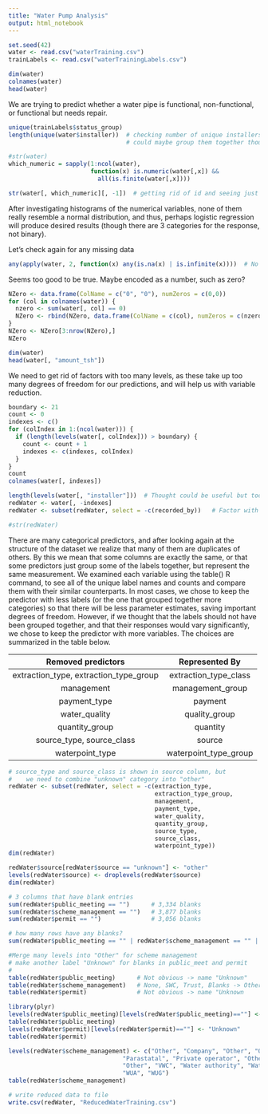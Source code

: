 ---
title: "Water Pump Analysis"
output: html_notebook
---



```{r}
set.seed(42)
water <- read.csv("waterTraining.csv")
trainLabels <- read.csv("waterTrainingLabels.csv")
```


```{r}
dim(water)
colnames(water)
head(water)
```

We are trying to predict whether a water pipe is functional, non-functional, or functional but needs repair.

```{r}
unique(trainLabels$status_group)
length(unique(water$installer))  # checking number of unique installers - too many to add all covariates
                                 # could maybe group them together though
```


```{r}
#str(water)
which_numeric = sapply(1:ncol(water), 
                       function(x) is.numeric(water[,x]) &&
                         all(is.finite(water[,x])))

str(water[, which_numeric][, -1])  # getting rid of id and seeing just numeric columns
```

After investigating histograms of the numerical variables, none of them really resemble a normal distribution, and thus, perhaps logistic regression will produce desired results (though there are 3 categories for the response, not binary).

Let's check again for any missing data

```{r}
any(apply(water, 2, function(x) any(is.na(x) | is.infinite(x))))  # No N/A or Inf!
```

Seems too good to be true.  Maybe encoded as a number, such as zero?

```{r}
NZero <- data.frame(ColName = c("0", "0"), numZeros = c(0,0))
for (col in colnames(water)) {
  nzero <- sum(water[, col] == 0)
  NZero <- rbind(NZero, data.frame(ColName = c(col), numZeros = c(nzero)))
}
NZero <- NZero[3:nrow(NZero),]
NZero
```


```{r}
dim(water)
head(water[, "amount_tsh"])
```

We need to get rid of factors with too many levels, as these take up too many degrees of freedom for our predictions, and will help us with variable reduction.

```{r}
boundary <- 21
count <- 0
indexes <- c()
for (colIndex in 1:(ncol(water))) {
  if (length(levels(water[, colIndex])) > boundary) {
    count <- count + 1
    indexes <- c(indexes, colIndex)
  }
}
count
colnames(water[, indexes])
```


```{r}
length(levels(water[, "installer"]))  # Thought could be useful but too many
redWater <- water[, -indexes]
redWater <- subset(redWater, select = -c(recorded_by))   # Factor with only 1 level
```


```{r}
#str(redWater)
```

There are many categorical predictors, and after looking again at the structure of the dataset we realize that many of them are duplicates of others.  By this we mean that some columns are exactly the same, or that some predictors just group some of the labels together, but represent the same measurement.  We examined each variable using the table() R command, to see all of the unique label names and counts and compare them with their similar counterparts.  In most cases, we chose to keep the predictor with less labels (or the one that grouped together more categories) so that there will be less parameter estimates, saving important degrees of freedom.  However, if we thought that the labels should not have been grouped together, and that their responses would vary significantly, we chose to keep the predictor with more variables.  The choices are summarized in the table below.

| Removed predictors                        | Represented By        |
|:-----------------------------------------:|:---------------------:|
| extraction_type, extraction_type_group    | extraction_type_class |
| management                                | management_group      |
| payment_type                              | payment               |
| water_quality                             | quality_group         |
| quantity_group                            | quantity              |
| source_type, source_class                 | source                |
| waterpoint_type                           | waterpoint_type_group |

```{r}
# source_type and source_class is shown in source column, but
#    we need to combine "unknown" category into "other"
redWater <- subset(redWater, select = -c(extraction_type, 
                                         extraction_type_group,
                                         management,
                                         payment_type,
                                         water_quality,
                                         quantity_group,
                                         source_type,
                                         source_class,
                                         waterpoint_type))
dim(redWater)
```

```{r}
redWater$source[redWater$source == "unknown"] <- "other"
levels(redWater$source) <- droplevels(redWater$source)
dim(redWater)
```

```{r}
# 3 columns that have blank entries
sum(redWater$public_meeting == "")      # 3,334 blanks
sum(redWater$scheme_management == "")   # 3,877 blanks
sum(redWater$permit == "")              # 3,056 blanks
```


```{r}
# how many rows have any blanks?
sum(redWater$public_meeting == "" | redWater$scheme_management == "" | redWater$permit == "")     # 9,559 -> too many to just remove
```

```{r}
#Merge many levels into "Other" for scheme management
# make another label "Unknown" for blanks in public_meet and permit
# 
table(redWater$public_meeting)      # Not obvious -> name "Unknown"
table(redWater$scheme_management)   # None, SWC, Trust, Blanks -> Other
table(redWater$permit)              # Not obvious -> name "Unknown
```

```{r}
library(plyr)
levels(redWater$public_meeting)[levels(redWater$public_meeting)==""] <- "Unknown" 
table(redWater$public_meeting)
levels(redWater$permit)[levels(redWater$permit)==""] <- "Unknown" 
table(redWater$permit)

levels(redWater$scheme_management) <- c("Other", "Company", "Other", "Other",
                                "Parastatal", "Private operator", "Other",
                                "Other", "VWC", "Water authority", "Water Board",
                                "WUA", "WUG")
table(redWater$scheme_management)
```

```{r}
# write reduced data to file
write.csv(redWater, "ReducedWaterTraining.csv")
```

